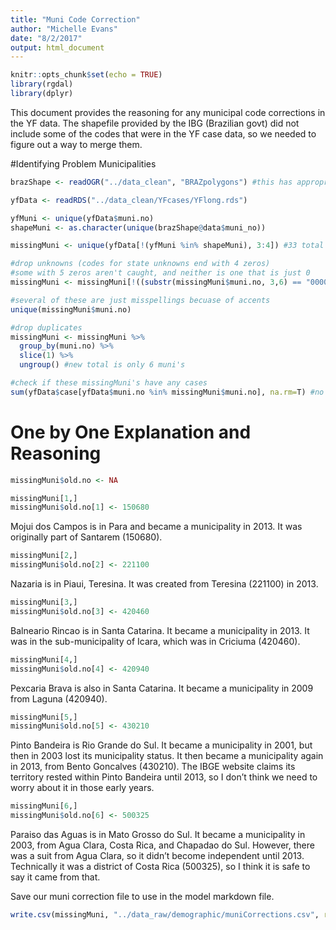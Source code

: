 ```yaml
---
title: "Muni Code Correction"
author: "Michelle Evans"
date: "8/2/2017"
output: html_document
---
```


```r
knitr::opts_chunk$set(echo = TRUE)
library(rgdal)
library(dplyr)
```

This document provides the reasoning for any municipal code corrections in the YF data. The shapefile provided by the IBG (Brazilian govt) did not include some of the codes that were in the YF case data, so we needed to figure out a way to merge them.

#Identifying Problem Municipalities

```r
brazShape <- readOGR("../data_clean", "BRAZpolygons") #this has appropriate codes
```

```r
yfData <- readRDS("../data_clean/YFcases/YFlong.rds")
```

```r
yfMuni <- unique(yfData$muni.no)
shapeMuni <- as.character(unique(brazShape@data$muni_no))

missingMuni <- unique(yfData[!(yfMuni %in% shapeMuni), 3:4]) #33 total (this includes the nearly unknown and imported)

#drop unknowns (codes for state unknowns end with 4 zeros)
#some with 5 zeros aren't caught, and neither is one that is just 0
missingMuni <- missingMuni[!((substr(missingMuni$muni.no, 3,6) == "0000")| (substr(missingMuni$muni.no, 3,6) == "+05") | missingMuni$muni.no==0),] #results in 11 total

#several of these are just misspellings becuase of accents
unique(missingMuni$muni.no) 

#drop duplicates
missingMuni <- missingMuni %>%
  group_by(muni.no) %>%
  slice(1) %>%
  ungroup() #new total is only 6 muni's

#check if these missingMuni's have any cases
sum(yfData$case[yfData$muni.no %in% missingMuni$muni.no], na.rm=T) #no cases
```

# One by One Explanation and Reasoning

```r
missingMuni$old.no <- NA
```


```r
missingMuni[1,]
missingMuni$old.no[1] <- 150680
```

Mojui dos Campos is in Para and became a municipality in 2013. It was originally part of Santarem (150680).


```r
missingMuni[2,]
missingMuni$old.no[2] <- 221100
```

Nazaria is in Piaui, Teresina. It was created from Teresina (221100) in 2013.

```r
missingMuni[3,]
missingMuni$old.no[3] <- 420460
```

Balneario Rincao is in Santa Catarina. It became a municipality in 2013. It was in the sub-municipality of Icara, which was in Criciuma (420460).

```r
missingMuni[4,]
missingMuni$old.no[4] <- 420940
```

Pexcaria Brava is also in Santa Catarina. It became a municipality in 2009 from Laguna (420940).

```r
missingMuni[5,]
missingMuni$old.no[5] <- 430210
```

Pinto Bandeira is Rio Grande do Sul. It became a municipality in 2001, but then in 2003 lost its municipality status. It then became a municipality again in 2013, from Bento Goncalves (430210). The IBGE website claims its territory rested within Pinto Bandeira until 2013, so I don't think we need to worry about it in those early years.

```r
missingMuni[6,]
missingMuni$old.no[6] <- 500325
```

Paraiso das Aguas is in Mato Grosso do Sul. It became a municipality in 2003, from Agua Clara, Costa Rica, and Chapadao do Sul. However,  there was a suit from Agua Clara, so it didn't become independent until 2013. Technically it was a district of Costa Rica (500325), so I think it is safe to say it came from that.

Save our muni correction file to use in the model markdown file.

```r
write.csv(missingMuni, "../data_raw/demographic/muniCorrections.csv", row.names = F)
```

